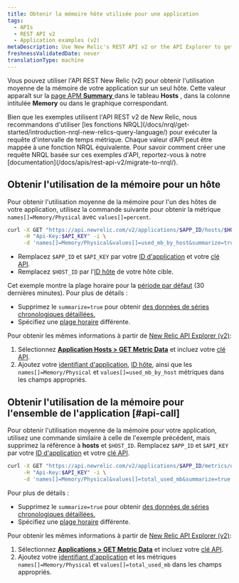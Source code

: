 ```yaml
---
title: Obtenir la mémoire hôte utilisée pour une application
tags:
  - APIs
  - REST API v2
  - Application examples (v2)
metaDescription: Use New Relic's REST API v2 or the API Explorer to get average CPU usage per by host.
freshnessValidatedDate: never
translationType: machine
---
```


Vous pouvez utiliser l&apos;API REST New Relic (v2) pour obtenir l&apos;utilisation moyenne de la mémoire de votre application sur un seul hôte. Cette valeur apparaît sur la [page APM <DNT>**Summary**</DNT> ](/docs/apm/applications-menu/monitoring/apm-overview-page)dans le tableau <DNT>**Hosts**</DNT> , dans la colonne intitulée <DNT>**Memory**</DNT> ou dans le graphique correspondant.

<Callout variant="important">
  Bien que les exemples utilisent l&apos;API REST v2 de New Relic, nous recommandons d&apos;utiliser [les fonctions NRQL](/docs/nrql/get-started/introduction-nrql-new-relics-query-language/) pour exécuter la requête d&apos;intervalle de temps métrique. Chaque valeur d’API peut être mappée à une fonction NRQL équivalente. Pour savoir comment créer une requête NRQL basée sur ces exemples d&apos;API, reportez-vous à notre [documentation](/docs/apis/rest-api-v2/migrate-to-nrql/).
</Callout>

## Obtenir l&apos;utilisation de la mémoire pour un hôte

Pour obtenir l&apos;utilisation moyenne de la mémoire pour l&apos;un des hôtes de votre application, utilisez la commande suivante pour obtenir la métrique `names[]=Memory/Physical` avec `values[]=percent`.

```bash
curl -X GET "https://api.newrelic.com/v2/applications/$APP_ID/hosts/$HOST_ID/metrics/data.json" \
     -H "Api-Key:$API_KEY" -i \
     -d 'names[]=Memory/Physical&values[]=used_mb_by_host&summarize=true'
```

* Remplacez `$APP_ID` et `$API_KEY` par votre [ID d&apos;application](/docs/apm/apis/requirements/identification-code) et votre [clé API](/docs/apis/rest-api-v2/getting-started/introduction-new-relic-rest-api-v2#api_key).
* Remplacez `$HOST_ID` par l&apos;[ID hôte](/docs/apis/rest-api-v2/requirements/listing-host-instance-application-server-ids#locating_host_id) de votre hôte cible.

Cet exemple montre la plage horaire pour la [période par défaut](/docs/apis/rest-api-v2/requirements/specifying-time-range-v2) (30 dernières minutes). Pour plus de détails :

* Supprimez le `summarize=true` pour obtenir [des données de séries chronologiques détaillées.](/docs/apis/rest-api-v2/requirements/calculating-average-metric-values-summarize)
* Spécifiez une [plage horaire](/docs/apis/rest-api-v2/requirements/specifying-time-range-v2) différente.

Pour obtenir les mêmes informations à partir de [New Relic API Explorer (v2)](https://rpm.newrelic.com/api/explore):

1. Sélectionnez [<DNT>**Application Hosts &gt; GET Metric Data**</DNT>](https://rpm.newrelic.com/api/explore/application_hosts/data) et incluez votre [clé API](/docs/apis/rest-api-v2/getting-started/introduction-new-relic-rest-api-v2#api_key).
2. Ajoutez votre [identifiant d&apos;application](/docs/apm/apis/requirements/identification-code), [ID hôte](/docs/apis/rest-api-v2/requirements/listing-host-instance-application-server-ids#locating_host_id), ainsi que les `names[]=Memory/Physical` et `values[]=used_mb_by_host` métriques dans les champs appropriés.

## Obtenir l&apos;utilisation de la mémoire pour l&apos;ensemble de l&apos;application [#api-call]

Pour obtenir l&apos;utilisation moyenne de la mémoire pour votre application, utilisez une commande similaire à celle de l&apos;exemple précédent, mais supprimez la référence à <DNT>**hosts**</DNT> et `$HOST_ID`. Remplacez `$APP_ID` et `$API_KEY` par votre [ID d&apos;application](/docs/apm/apis/requirements/identification-code) et votre [clé API](/docs/apis/rest-api-v2/getting-started/introduction-new-relic-rest-api-v2#api_key).

```bash
curl -X GET "https://api.newrelic.com/v2/applications/$APP_ID/metrics/data.json" \
     -H "Api-Key:$API_KEY" -i \
     -d 'names[]=Memory/Physical&values[]=total_used_mb&summarize=true'
```

Pour plus de détails :

* Supprimez le `summarize=true` pour obtenir [des données de séries chronologiques détaillées.](/docs/apis/rest-api-v2/requirements/calculating-average-metric-values-summarize)
* Spécifiez une [plage horaire](/docs/apis/rest-api-v2/requirements/specifying-time-range-v2) différente.

Pour obtenir les mêmes informations à partir de [New Relic API Explorer (v2)](https://rpm.newrelic.com/api/explore):

1. Sélectionnez [<DNT>**Applications &gt; GET Metric Data**</DNT>](https://rpm.newrelic.com/api/explore/applications/data) et incluez votre [clé API](/docs/apis/rest-api-v2/getting-started/introduction-new-relic-rest-api-v2#api_key).
2. Ajoutez votre [identifiant d&apos;application](/docs/apm/apis/requirements/identification-code) et les métriques `names[]=Memory/Physical` et `values[]=total_used_mb` dans les champs appropriés.